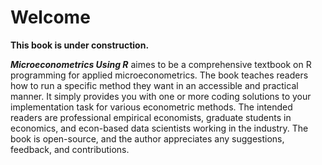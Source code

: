# Welcome {.unnumbered}

**This book is under construction.**

***Microeconometrics Using R*** aimes to be a comprehensive textbook on R programming for applied microeconometrics. The book teaches readers how to run a specific method they want in an accessible and practical manner. It simply provides you with one or more coding solutions to your implementation task for various econometric methods. The intended readers are professional empirical economists, graduate students in economics, and econ-based data scientists working in the industry. The book is open-source, and the author appreciates any suggestions, feedback, and contributions.
